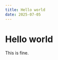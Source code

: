 ---
title: Hello world
date: 2025-07-05
---

# Hello world

This is fine.

<CTA
  title="Do you eat ass??"
  text="check out the official First Step Country Youtube!"
  link="https://www.youtube.com/"
  btnText="touch me zaddy"
/>
